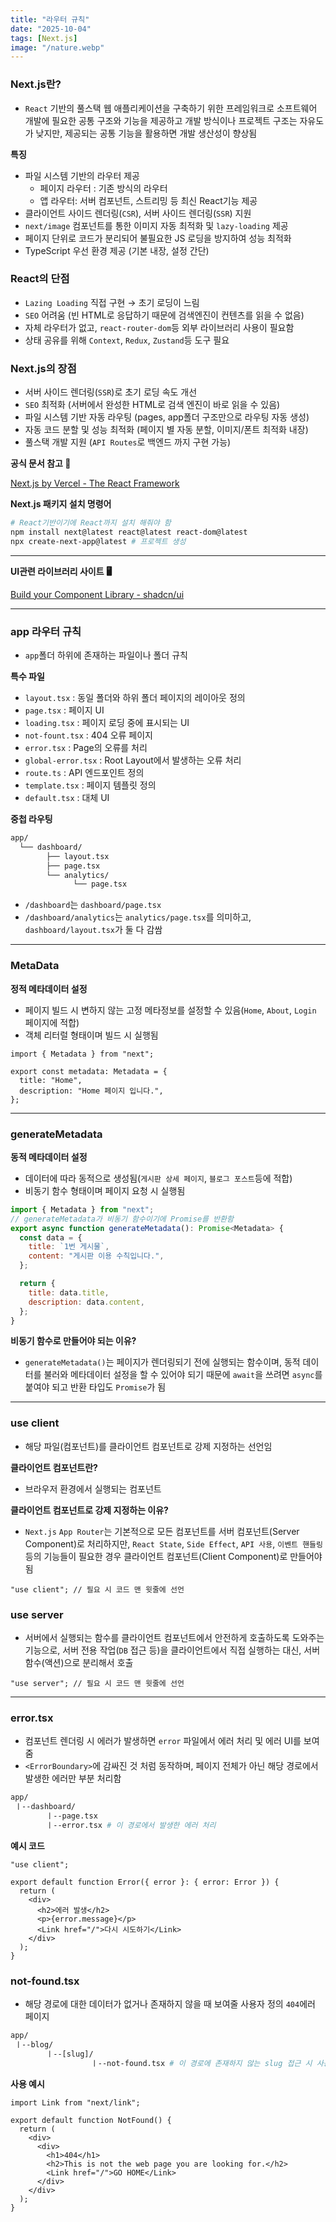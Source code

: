 ```yaml
---
title: "라우터 규칙"
date: "2025-10-04"
tags: [Next.js]
image: "/nature.webp"
---
```


### Next.js란?

- `React` 기반의 풀스택 웹 애플리케이션을 구축하기 위한 프레임워크로 소프트웨어 개발에
  필요한 공통 구조와 기능을 제공하고 개발 방식이나 프로젝트 구조는 자유도가 낮지만, 제공되는
  공통 기능을 활용하면 개발 생산성이 향상됨

**특징**

- 파일 시스템 기반의 라우터 제공
  - 페이지 라우터 : 기존 방식의 라우터
  - 앱 라우터: 서버 컴포넌트, 스트리밍 등 최신 React기능 제공
- 클라이언트 사이드 렌더링(`CSR`), 서버 사이드 렌더링(`SSR`) 지원
- `next/image` 컴포넌트를 통한 이미지 자동 최적화 및 `lazy-loading` 제공
- 페이지 단위로 코드가 분리되어 불필요한 JS 로딩을 방지하여 성능 최적화
- TypeScript 우선 환경 제공 (기본 내장, 설정 간단)

### React의 단점

- `Lazing Loading` 직접 구현 → 초기 로딩이 느림
- `SEO` 어려움 (빈 HTML로 응답하기 때문에 검색엔진이 컨텐츠를 읽을 수 없음)
- 자체 라우터가 없고, `react-router-dom`등 외부 라이브러리 사용이 필요함
- 상태 공유를 위해 `Context`, `Redux`, `Zustand`등 도구 필요

### Next.js의 장점

- 서버 사이드 렌더링(`SSR`)로 초기 로딩 속도 개선
- `SEO` 최적화 (서버에서 완성한 HTML로 검색 엔진이 바로 읽을 수 있음)
- 파일 시스템 기반 자동 라우팅 (pages, app폴더 구조만으로 라우팅 자동 생성)
- 자동 코드 분할 및 성능 최적화 (페이지 별 자동 분할, 이미지/폰트 최적화 내장)
- 풀스택 개발 지원 (`API Routes`로 백엔드 까지 구현 가능)

**공식 문서 참고 📃**

[Next.js by Vercel - The React Framework](https://nextjs.org/)

**Next.js 패키지 설치 명령어**

```bash
# React기반이기에 React까지 설치 해줘야 함
npm install next@latest react@latest react-dom@latest
npx create-next-app@latest # 프로젝트 생성
```

---

**UI관련 라이브러리 사이트 🖥️**

[Build your Component Library - shadcn/ui](https://ui.shadcn.com/)

---

### app 라우터 규칙

- `app`폴더 하위에 존재하는 파일이나 폴더 규칙

**특수 파일**

- `layout.tsx` : 동일 폴더와 하위 폴더 페이지의 레이아웃 정의
- `page.tsx` : 페이지 UI
- `loading.tsx` : 페이지 로딩 중에 표시되는 UI
- `not-fount.tsx` : 404 오류 페이지
- `error.tsx` : Page의 오류를 처리
- `global-error.tsx` : Root Layout에서 발생하는 오류 처리
- `route.ts` : API 엔드포인트 정의
- `template.tsx` : 페이지 템플릿 정의
- `default.tsx` : 대체 UI

**중첩 라우팅**

```bash
app/
  └── dashboard/
        ├── layout.tsx
        ├── page.tsx
        └── analytics/
              └── page.tsx
```

- `/dashboard`는 `dashboard/page.tsx`
- `/dashboard/analytics`는 `analytics/page.tsx`를 의미하고,
  `dashboard/layout.tsx`가 둘 다 감쌈

---

### MetaData

**정적 메타데이터 설정**

- 페이지 빌드 시 변하지 않는 고정 메타정보를 설정할 수 있음(`Home`, `About`, `Login` 페이지에 적합)
- 객체 리터럴 형태이며 빌드 시 실행됨

```tsx
import { Metadata } from "next";

export const metadata: Metadata = {
  title: "Home",
  description: "Home 페이지 입니다.",
};
```

---

### generateMetadata

**동적 메타데이터 설정**

- 데이터에 따라 동적으로 생성됨(`게시판 상세 페이지`, `블로그 포스트`등에 적합)
- 비동기 함수 형태이며 페이지 요청 시 실행됨

```jsx
import { Metadata } from "next";
// generateMetadata가 비동기 함수이기에 Promise를 반환함
export async function generateMetadata(): Promise<Metadata> {
  const data = {
    title: `1번 게시물`,
    content: "게시판 이용 수칙입니다.",
  };

  return {
    title: data.title,
    description: data.content,
  };
}
```

**비동기 함수로 만들어야 되는 이유?**

- `generateMetadata()`는 페이지가 렌더링되기 전에 실행되는 함수이며, 동적 데이터를 불러와
  메타데이터 설정을 할 수 있어야 되기 때문에 `await`을 쓰려면 `async`를 붙여야 되고 반환 타입도
  `Promise`가 됨

---

### use client

- 해당 파일(컴포넌트)를 클라이언트 컴포넌트로 강제 지정하는 선언임

**클라이언트 컴포넌트란?**

- 브라우저 환경에서 실행되는 컴포넌트

**클라이언트 컴포넌트로 강제 지정하는 이유?**

- `Next.js` `App Router`는 기본적으로 모든 컴포넌트를 서버 컴포넌트(Server Component)로 처리하지만, `React State`, `Side Effect`, `API 사용`, `이벤트 핸들링` 등의 기능들이 필요한 경우 클라이언트 컴포넌트(Client Component)로 만들어야됨

```tsx
"use client"; // 필요 시 코드 맨 윗줄에 선언
```

### use server

- 서버에서 실행되는 함수를 클라이언트 컴포넌트에서 안전하게 호출하도록 도와주는 기능으로,
  서버 전용 작업(`DB` 접근 등)을 클라이언트에서 직접 실행하는 대신, 서버 함수(액션)으로 분리해서 호출

```tsx
"use server"; // 필요 시 코드 맨 윗줄에 선언
```

---

### error.tsx

- 컴포넌트 렌더링 시 에러가 발생하면 `error` 파일에서 에러 처리 및 에러 UI를 보여줌
- `<ErrorBoundary>`에 감싸진 것 처럼 동작하며, 페이지 전체가 아닌 해당 경로에서 발생한
  에러만 부분 처리함

```bash
app/
 ㅣ--dashboard/
		ㅣ--page.tsx
		ㅣ--error.tsx # 이 경로에서 발생한 에러 처리
```

**예시 코드**

```tsx
"use client";

export default function Error({ error }: { error: Error }) {
  return (
    <div>
      <h2>에러 발생</h2>
      <p>{error.message}</p>
      <Link href="/">다시 시도하기</Link>
    </div>
  );
}
```

### not-found.tsx

- 해당 경로에 대한 데이터가 없거나 존재하지 않을 때 보여줄 사용자 정의 `404`에러 페이지

```bash
app/
 ㅣ--blog/
	    ㅣ--[slug]/
			      ㅣ--not-found.tsx # 이 경로에 존재하지 않는 slug 접근 시 사용

```

**사용 예시**

```tsx
import Link from "next/link";

export default function NotFound() {
  return (
    <div>
      <div>
        <h1>404</h1>
        <h2>This is not the web page you are looking for.</h2>
        <Link href="/">GO HOME</Link>
      </div>
    </div>
  );
}
```
